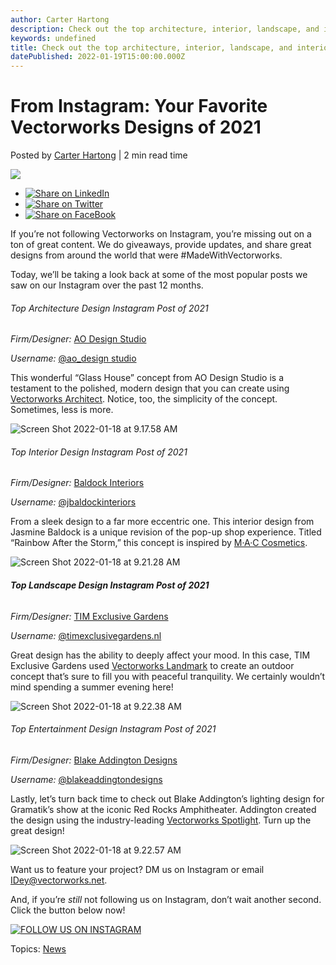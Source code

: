 ```yaml
---
author: Carter Hartong
description: Check out the top architecture, interior, landscape, and interior designs of 2021, as seen on Instagram.
keywords: undefined
title: Check out the top architecture, interior, landscape, and interior designs of 2021, as seen on Instagram. 
datePublished: 2022-01-19T15:00:00.000Z
---
```

  

# From Instagram: Your Favorite Vectorworks Designs of 2021

 Posted by [Carter Hartong](https://blog.vectorworks.net/author/carter-hartong) | 2 min read time 

![](https://blog.vectorworks.net/hubfs/2112-industry-watch-hubspot-template-image-update-600x514.jpeg) 

* [![Share on LinkedIn](https://2659751.fs1.hubspotusercontent-na1.net/hubfs/2659751/michaelDemo/share-LI.png)](http://www.linkedin.com/shareArticle?mini=true&url=https%3A%2F%2Fblog.vectorworks.net%2Fvectorworks-top-instagram-posts-2021)
* [![Share on Twitter](https://2659751.fs1.hubspotusercontent-na1.net/hubfs/2659751/michaelDemo/share-TW.png)](https://www.twitter.com/share?text=From%20Instagram:%20Your%20Favorite%20Vectorworks%20Designs%20of%202021&url=https%3A%2F%2Fblog.vectorworks.net%2Fvectorworks-top-instagram-posts-2021&via=PMGTweets)
* [![Share on FaceBook](https://2659751.fs1.hubspotusercontent-na1.net/hubfs/2659751/michaelDemo/share-FB.png)](https://www.facebook.com/sharer/sharer.php?u=https%3A%2F%2Fblog.vectorworks.net%2Fvectorworks-top-instagram-posts-2021)

If you’re not following Vectorworks on Instagram, you’re missing out on a ton of great content. We do giveaways, provide updates, and share great designs from around the world that were #MadeWithVectorworks.

Today, we’ll be taking a look back at some of the most popular posts we saw on our Instagram over the past 12 months. 

###### Top Architecture Design Instagram Post of 2021

_Firm/Designer:_ [AO Design Studio](https://l.instagram.com/?u=http%3A%2F%2Fwww.aodesignstudio.com.au%2F&e=ATOoWdooQmst7qUBbfNtiuTMrA2FWEaZ533esqS7x5vRRfpG3jPTv4lJFzCSGdpKG0tIVEVj6SGGPIPvt6Jx2WmXgU3bpXtO&s=1)

_Username:_ [@ao\_design studio](https://www.instagram.com/ao%5Fdesignstudio/)

This wonderful “Glass House” concept from AO Design Studio is a testament to the polished, modern design that you can create using [Vectorworks Architect](https://www.vectorworks.net/architect). Notice, too, the simplicity of the concept. Sometimes, less is more.

![Screen Shot 2022-01-18 at 9.17.58 AM](https://blog.vectorworks.net/hs-fs/hubfs/Blog%20Images/220118_Top%20Insta%20Posts/Screen%20Shot%202022-01-18%20at%209.17.58%20AM.png?width=900&name=Screen%20Shot%202022-01-18%20at%209.17.58%20AM.png)

###### Top Interior Design Instagram Post of 2021

_Firm/Designer:_ [Baldock Interiors](https://jasminebaldock.wixsite.com/home)

_Username:_ [@jbaldockinteriors](https://www.instagram.com/jbaldockinteriors/)

From a sleek design to a far more eccentric one. This interior design from Jasmine Baldock is a unique revision of the pop-up shop experience. Titled “Rainbow After the Storm,” this concept is inspired by [M·A·C Cosmetics](https://www.maccosmetics.com/).

![Screen Shot 2022-01-18 at 9.21.28 AM](https://blog.vectorworks.net/hs-fs/hubfs/Blog%20Images/220118_Top%20Insta%20Posts/Screen%20Shot%202022-01-18%20at%209.21.28%20AM.png?width=900&name=Screen%20Shot%202022-01-18%20at%209.21.28%20AM.png)

###### **Top Landscape Design Instagram Post of 2021**

_Firm/Designer:_ [TIM Exclusive Gardens](https://www.tim-exclusivegardens.nl/)

_Username:_ [@timexclusivegardens.nl](https://www.instagram.com/timexclusivegardens.nl/)

Great design has the ability to deeply affect your mood. In this case, TIM Exclusive Gardens used [Vectorworks Landmark](https://www.vectorworks.net/landmark) to create an outdoor concept that’s sure to fill you with peaceful tranquility. We certainly wouldn’t mind spending a summer evening here!

![Screen Shot 2022-01-18 at 9.22.38 AM](https://blog.vectorworks.net/hs-fs/hubfs/Blog%20Images/220118_Top%20Insta%20Posts/Screen%20Shot%202022-01-18%20at%209.22.38%20AM.png?width=958&name=Screen%20Shot%202022-01-18%20at%209.22.38%20AM.png)

###### Top Entertainment Design Instagram Post of 2021

_Firm/Designer:_ [Blake Addington Designs](https://l.instagram.com/?u=https%3A%2F%2Flinktr.ee%2FBlakeAddingtonDesigns&e=ATP6quX%5FFAtJrqc41dG2RJ7KX-S41blK0Wq2D9IU%5FRpQhhNbWkSbIy8z7bogF4-ijxKXE5SGBCJON8iOBXIitdwkhjwJJqgy&s=1)

_Username:_ [@blakeaddingtondesigns](https://www.instagram.com/blakeaddingtondesigns/)

Lastly, let’s turn back time to check out Blake Addington’s lighting design for Gramatik’s show at the iconic Red Rocks Amphitheater. Addington created the design using the industry-leading [Vectorworks Spotlight](https://www.vectorworks.net/en-US/spotlight). Turn up the great design!

![Screen Shot 2022-01-18 at 9.22.57 AM](https://blog.vectorworks.net/hs-fs/hubfs/Blog%20Images/220118_Top%20Insta%20Posts/Screen%20Shot%202022-01-18%20at%209.22.57%20AM.png?width=958&name=Screen%20Shot%202022-01-18%20at%209.22.57%20AM.png)

Want us to feature your project? DM us on Instagram or email IDey@vectorworks.net.

And, if you’re _still_ not following us on Instagram, don’t wait another second. Click the button below now!

[![FOLLOW US ON INSTAGRAM](https://no-cache.hubspot.com/cta/default/3018241/3fdf5c82-423d-4055-8d30-4de09984c063.png)](https://cta-redirect.hubspot.com/cta/redirect/3018241/3fdf5c82-423d-4055-8d30-4de09984c063) 

 Topics: [News](https://blog.vectorworks.net/topic/news) 

  